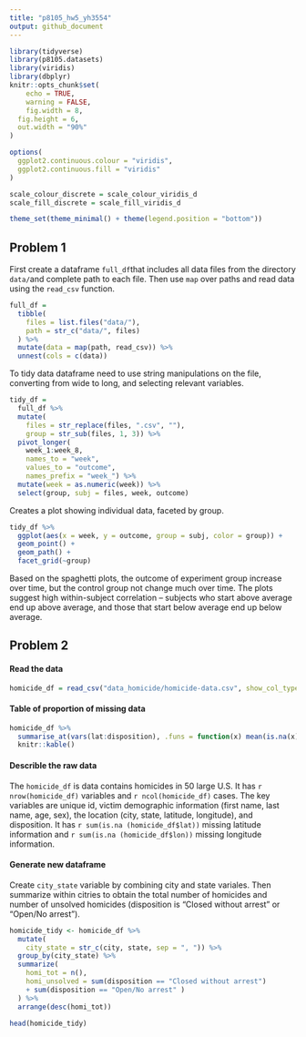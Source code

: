 ```yaml
---
title: "p8105_hw5_yh3554"
output: github_document
---
```


```r
library(tidyverse)
library(p8105.datasets)
library(viridis)
library(dbplyr)
knitr::opts_chunk$set(
	echo = TRUE,
	warning = FALSE,
	fig.width = 8, 
  fig.height = 6,
  out.width = "90%"
)

options(
  ggplot2.continuous.colour = "viridis",
  ggplot2.continuous.fill = "viridis"
)

scale_colour_discrete = scale_colour_viridis_d
scale_fill_discrete = scale_fill_viridis_d

theme_set(theme_minimal() + theme(legend.position = "bottom"))
```


## Problem 1

First create a dataframe `full_df`that includes all data files from the directory `data/`and complete path to each file. Then use `map` over paths and read data using the `read_csv` function. 

```r
full_df = 
  tibble(
    files = list.files("data/"),
    path = str_c("data/", files)
  ) %>% 
  mutate(data = map(path, read_csv)) %>% 
  unnest(cols = c(data))
```

To tidy data dataframe need to use string manipulations on the file, converting from wide to long, and selecting relevant variables. 

```r
tidy_df = 
  full_df %>% 
  mutate(
    files = str_replace(files, ".csv", ""),
    group = str_sub(files, 1, 3)) %>% 
  pivot_longer(
    week_1:week_8,
    names_to = "week",
    values_to = "outcome",
    names_prefix = "week_") %>% 
  mutate(week = as.numeric(week)) %>% 
  select(group, subj = files, week, outcome)
```

Creates a plot showing individual data, faceted by group. 

```r
tidy_df %>% 
  ggplot(aes(x = week, y = outcome, group = subj, color = group)) + 
  geom_point() + 
  geom_path() + 
  facet_grid(~group)
```

Based on the spaghetti plots, the outcome of experiment group increase over time, but the control group not change much over time. The plots suggest high within-subject correlation -- subjects who start above average end up above average, and those that start below average end up below average.


## Problem 2

#### Read the data

```r
homicide_df = read_csv("data_homicide/homicide-data.csv", show_col_types = FALSE)
```

#### Table of proportion of missing data

```r
homicide_df %>% 
  summarise_at(vars(lat:disposition), .funs = function(x) mean(is.na(x))) %>%
  knitr::kable()
```

#### Describle the raw data

The `homicide_df` is data contains homicides in 50 large U.S. It has `r nrow(homicide_df)` variables and `r ncol(homicide_df)` cases. The key variables are unique id, victim demographic information (first name, last name, age, sex), the location (city, state, latitude, longitude), and disposition. It has `r sum(is.na (homicide_df$lat))` missing latitude information and `r sum(is.na (homicide_df$lon))` missing longitude information.

#### Generate new dataframe

Create `city_state` variable by combining city and state variales. Then summarize within citries to obtain the total number of homicides and number of unsolved homicides (disposition is “Closed without arrest” or “Open/No arrest”).

```r
homicide_tidy <- homicide_df %>% 
  mutate(
    city_state = str_c(city, state, sep = ", ")) %>%
  group_by(city_state) %>%
  summarize(
    homi_tot = n(),
    homi_unsolved = sum(disposition == "Closed without arrest") 
    + sum(disposition == "Open/No arrest" )
  ) %>%
  arrange(desc(homi_tot))

head(homicide_tidy)
```

